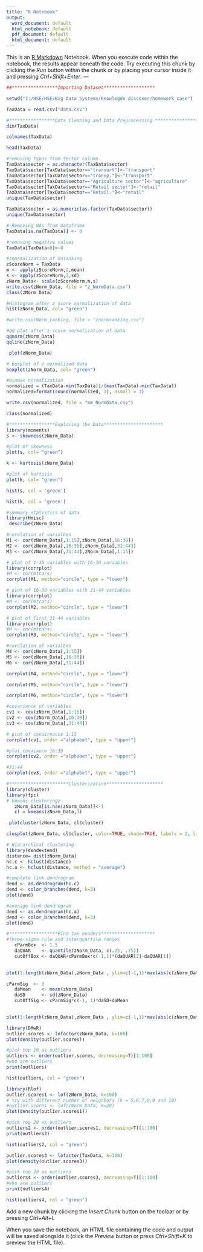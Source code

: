```yaml
---
title: "R Notebook"
output:
  word_document: default
  html_notebook: default
  pdf_document: default
  html_document: default
---
```

This is an [R Markdown](http://rmarkdown.rstudio.com) Notebook. When you execute code within the notebook, the results appear beneath the code. 
Try executing this chunk by clicking the *Run* button within the chunk or by placing your cursor inside it and pressing *Ctrl+Shift+Enter*. 
---

```r
##*****************Importing Dataset*******************

setwd("I:/HSE/HSE/Big Data Systems/Knowlegde discover/homework_case")

TaxData = read.csv("data.csv")

```

```r
#*****************Data Cleaning and Data Preprocessing **********************
dim(TaxData)  
```

```r
colnames(TaxData) 
```

```r
head(TaxData)
```
```r
#removing typos from sector column
TaxData$sector = as.character(TaxData$sector)
TaxData$sector[TaxData$sector=="transort"]<-"transport"
TaxData$sector[TaxData$sector=="transp."]<-"transport"
TaxData$sector[TaxData$sector=="Agriculture sector"]<-"agriculture"
TaxData$sector[TaxData$sector=="Retail sector"]<-"retail"
TaxData$sector[TaxData$sector=="Retail."]<-"retail"
unique(TaxData$sector)
```

```r
TaxData$sector = as.numeric(as.factor(TaxData$sector))
unique(TaxData$sector)
```

```r
# Removing NAs from dataframe
TaxData[is.na(TaxData)] <- 0

```

```r
#removing negative values
TaxData[TaxData<0]<-0
```

```r
#znormalization of Unianking
zScoreNorm = TaxData
m <- apply(zScoreNorm,2,mean)
s <- apply(zScoreNorm,2,sd)
zNorm_Data<- scale(zScoreNorm,m,s)
write.csv(zNorm_Data, file = "z_NormData.csv")
class(zNorm_Data)
```

```r
#Histogram after z score normalization of data
hist(zNorm_Data, col= "green")

#write.csv(Norm_ranking, file = "znormranking.csv")
```

```r
#QQ plot after z score normalization of data
qqnorm(zNorm_Data)
qqline(zNorm_Data)
```

```r
 plot(zNorm_Data)
```
```r
# boxplot of z normalized data
boxplot(zNorm_Data, col= "green")
```

```r
#minmax normalization
normalized = (TaxData-min(TaxData))/(max(TaxData)-min(TaxData))
normalized=format(round(normalized, 3), nsmall = 3)

write.csv(normalized, file = "mm_NormData.csv")

class(normalized)
```



```r
#*****************Exploring the Data**********************
library(moments)
s <- skewness(zNorm_Data)
```

```r
#plot of skewness
plot(s, col= "green")
```

```r

k <- kurtosis(zNorm_Data)
```

```r
#plot of kurtosis
plot(k, col= "green")
```

```r
hist(s, col = 'green')

```

```r
hist(k, col = 'green')
```
```r
#summary statistics of data
library(Hmisc)
 describe(zNorm_Data)
```
```r
#corelation of varialbes 
M1 <- cor(zNorm_Data[,1:15],zNorm_Data[,16:30])
M2 <- cor(zNorm_Data[,16:30],zNorm_Data[,31:44])
M3 <- cor(zNorm_Data[,31:44],zNorm_Data[,1:15])
```

```r
# plot of 1-15 variables with 16-30 variables
library(corrplot)
#M <- cor(mtcars)
corrplot(M1, method="circle", type = "lower")

```

```r
# plot of 16-30 variables with 31-44 variables
library(corrplot)
#M <- cor(mtcars)
corrplot(M2, method="circle", type = "lower")

```

```r
# plot of first 31-44 variables
library(corrplot)
#M <- cor(mtcars)
corrplot(M3, method="circle", type = "lower")

```

```r
#corelation of varialbes 
M4 <- cor(zNorm_Data[,1:15])
M5 <- cor(zNorm_Data[,16:30])
M6 <- cor(zNorm_Data[,31:44])
```

```r
corrplot(M4, method="circle", type = "lower")
```

```r
corrplot(M5, method="circle", type = "lower")
```

```r
corrplot(M6, method="circle", type = "lower")
```

```r
#covariance of variables 
cv1 <- cov(zNorm_Data[,1:15])
cv2 <- cov(zNorm_Data[,16:30])
cv3 <- cov(zNorm_Data[,31:44])
```

```r
# plot of covairnacce 1:15
corrplot(cv1, order ="alphabet", type = "upper")

```

```r
#plot covaiance 16:30
corrplot(cv2, order ="alphabet", type = "upper")

```

```r
#31:44
corrplot(cv3, order ="alphabet", type = "upper")

```
```r
#**********************Clusterization*********************
library(cluster)
library(fpc)
# kmeans clusteringz
   zNorm_Data[is.nan(zNorm_Data)]<-1
   cl = kmeans(zNorm_Data,3)
```

```r
 plotcluster(zNorm_Data, cl$cluster)
```

```r
clusplot(zNorm_Data, cl$cluster, color=TRUE, shade=TRUE, labels = 2, lines=0)
```
```r
# Hierarchical clustering
library(dendextend)
distance= dist(zNorm_Data)
hc.c <- hclust(distance)
hc.a <- hclust(distance, method = "average")
```

```r
#complete link dendrogram
dend <- as.dendrogram(hc.c)
dend <- color_branches(dend, k=3)
plot(dend)
```

```r
#average link dendrogram
dend <- as.dendrogram(hc.a)
dend <- color_branches(dend, k=3)
plot(dend)
```

```r
#******************Find tax evaders********************
#three-sigma rule and interquartile ranges
   cParmBox  <- 1.5                                           
   daQUAR    <- quantile(zNorm_Data, c(.25, .75))                    
   cutOffBox <- daQUAR+cParmBox*c(-1,1)*(daQUAR[2]-daQUAR[1])
     
```


```r

plot(1:length(zNorm_Data),zNorm_Data , ylim=c(-1,1)*max(abs(c(zNorm_Data,cutOffBox ))),pch='.', col= "red")

```


```r
   
cParmSig  <- 3                                               
   daMean    <- mean(zNorm_Data)                                     
   daSD      <- sd(zNorm_Data)                                       
   cutOffSig <- cParmSig*c(-1, 1)*daSD+daMean                    
   
```

```r
plot(1:length(zNorm_Data),zNorm_Data , ylim=c(-1,1)*max(abs(c(zNorm_Data,cutOffSig))),pch='.', col= "green"   )
```


```r
library(DMwR)
outlier.scores <- lofactor(zNorm_Data, k=100)
plot(density(outlier.scores))

```

```r
#pick top 20 as outliers
outliers <- order(outlier.scores, decreasing=T)[1:100]
#who are outliers
print(outliers)
```
```r
hist(outliers, col = "green")
```

```r
library(Rlof)
outlier.scores1 <- lof(zNorm_Data, k=100)
# try with different number of neighbors (k = 5,6,7,8,9 and 10)
#outlier.scores <- lof(zNorm_Data, k=20)
plot(density(outlier.scores1))

```

```r
#pick top 20 as outliers
outliers2 <- order(outlier.scores1, decreasing=T)[1:100]
print(outliers2)
```

```r
hist(outliers2, col = "green")
```
```r
outlier.scores3 <- lofactor(TaxData, k=100)
plot(density(outlier.scores3))
```


```r
#pick top 20 as outliers
outliers4 <- order(outlier.scores3, decreasing=T)[1:100]
#who are outliers
print(outliers4)
```
```r
hist(outliers4, col = "green")
```

Add a new chunk by clicking the *Insert Chunk* button on the toolbar or by pressing *Ctrl+Alt+I*.

When you save the notebook, an HTML file containing the code and output will be saved alongside it (click the *Preview* button or press *Ctrl+Shift+K* to preview the HTML file).
